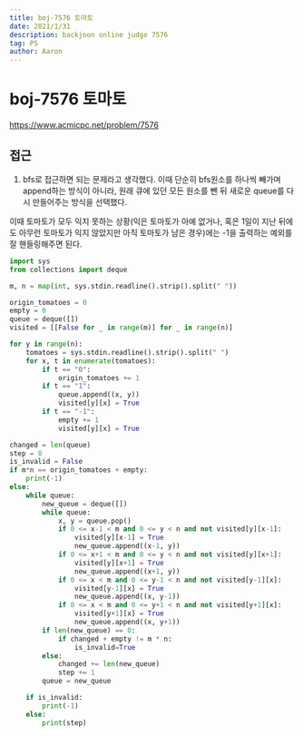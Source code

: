 ```yaml
---
title: boj-7576 토마토
date: 2021/1/31
description: backjoon online judge 7576
tag: PS
author: Aaron
---
```


# boj-7576 토마토

https://www.acmicpc.net/problem/7576

## 접근
1. bfs로 접근하면 되는 문제라고 생각했다. 이때 단순히 bfs원소를 하나씩 빼가며 append하는 방식이 아니라, 원래 큐에 있던 모든 원소를 뺀 뒤 새로운 queue를 다시 만들어주는 방식을 선택했다.

이때 토마토가 모두 익지 못하는 상황(익은 토마토가 아예 없거나, 혹은 1일이 지난 뒤에도 아무런 토마토가 익지 않았지만 아직 토마토가 남은 경우)에는 -1을 출력하는 예외를 잘 핸들링해주면 된다.
```python
import sys
from collections import deque

m, n = map(int, sys.stdin.readline().strip().split(" "))

origin_tomatoes = 0
empty = 0
queue = deque([])
visited = [[False for _ in range(m)] for _ in range(n)]

for y in range(n):
    tomatoes = sys.stdin.readline().strip().split(" ")
    for x, t in enumerate(tomatoes):
        if t == "0":
            origin_tomatoes += 1
        if t == "1":
            queue.append((x, y))
            visited[y][x] = True
        if t == "-1":
            empty += 1
            visited[y][x] = True

changed = len(queue)
step = 0
is_invalid = False
if m*n == origin_tomatoes + empty:
    print(-1)
else:
    while queue:
        new_queue = deque([])
        while queue:
            x, y = queue.pop()
            if 0 <= x-1 < m and 0 <= y < n and not visited[y][x-1]:
                visited[y][x-1] = True
                new_queue.append((x-1, y))
            if 0 <= x+1 < m and 0 <= y < n and not visited[y][x+1]:
                visited[y][x+1] = True
                new_queue.append((x+1, y))
            if 0 <= x < m and 0 <= y-1 < n and not visited[y-1][x]:
                visited[y-1][x] = True
                new_queue.append((x, y-1))
            if 0 <= x < m and 0 <= y+1 < n and not visited[y+1][x]:
                visited[y+1][x] = True
                new_queue.append((x, y+1))
        if len(new_queue) == 0:
            if changed + empty != m * n:
                is_invalid=True
        else:
            changed += len(new_queue)
            step += 1
        queue = new_queue

    if is_invalid:
        print(-1)
    else:
        print(step)
```

